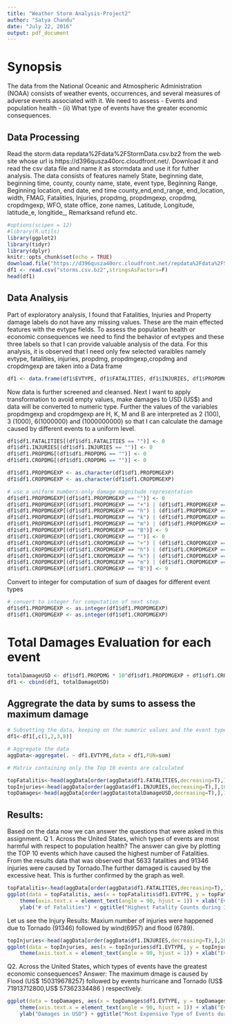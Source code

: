 ```yaml
---
title: "Weather Storm Analysis-Project2"
author: "Satya Chandu"
date: "July 22, 2016"
output: pdf_document
---
```

# Synopsis
The data from the National Oceanic and Atmospheric Administration (NOAA) consists of weather events, occurrences, and several measures of adverse events associated with it. 
We need to assess - Events and population health -
(ii) What type of events  have the greater economic consequences.

## Data Processing

Read the storm data repdata%2Fdata%2FStormData.csv.bz2 from the web site whose url is https://d396qusza40orc.cloudfront.net/. Download it and read the csv data file and name it as stormdata and use it for futher analysis. The data consists of features namely State, beginning date, beginning time, county, county name, state, event type, Beginning Range, Beginning location, end date, end time county_end,end_range, end_location, width, FMAG, Fatalities, Injuries, propdmg, propdmgexp, cropdmg, cropdmgexp, WFO, state office, zone names, Latitude, Longitude, latitude_e, longitide_, Remarksand  refund etc. 


```r
#options(scipen = 12)
#library(R.utils)
library(ggplot2)
library(tidyr)
library(dplyr)
knitr::opts_chunk$set(echo = TRUE)
download.file("https://d396qusza40orc.cloudfront.net/repdata%2Fdata%2FStormData.csv.bz2","storms.csv.bz2")
df1 <- read.csv("storms.csv.bz2",stringsAsFactors=F)
head(df1)

```
## Data Analysis
Part of exploratory analysis, I found that Fatalities, Injuries and Property damage labels do not have any missing values. These are the main effected features with the evtype fields. To assess the population health or economic consequences  we need to find the behavior of evtypes and these three labels so that I can provide valuable analysis of the data. For this analysis, it is observed that I need only few selected varaibles namely evtype, fatalities, injuries, propdmg, propdmgexp,cropdmg and cropdmgexp are taken  into a Data frame

```r
df1 <- data.frame(df1$EVTYPE, df1$FATALITIES, df1$INJURIES, df1$PROPDMG, df1$PROPDMGEXP, df1$CROPDMG, df1$CROPDMGEXP)
```
Now data is further screened and cleansed. Next I want to apply transformation to avoid empty values, make damages to USD (US$) and data will be converted to numeric type. Further the values of the  variables propdmgexp and cropdmgexp are H, K, M  and B are interpreted as 2 (100), 3 (1000), 6(1000000) and (1000000000) so that I can calculate the damage caused by different events to a uniform level.

```r
df1$df1.FATALITIES[(df1$df1.FATALITIES == "")] <- 0
df1$df1.INJURIES[(df1$df1.INJURIES == "")] <- 0
df1$df1.PROPDMG[(df1$df1.PROPDMG == "")] <- 0
df1$df1.CROPDMG[(df1$df1.CROPDMG == "")] <- 0

df1$df1.PROPDMGEXP <- as.character(df1$df1.PROPDMGEXP)
df1$df1.CROPDMGEXP <- as.character(df1$df1.CROPDMGEXP)

# use a uniform numbers-only damage magnitude representation
df1$df1.PROPDMGEXP[(df1$df1.PROPDMGEXP == "")] <- 0
df1$df1.PROPDMGEXP[(df1$df1.PROPDMGEXP == "+") | (df1$df1.PROPDMGEXP == "-") | (df1$df1.PROPDMGEXP == "?")] <- 1
df1$df1.PROPDMGEXP[(df1$df1.PROPDMGEXP == "h") | (df1$df1.PROPDMGEXP == "H")] <- 2
df1$df1.PROPDMGEXP[(df1$df1.PROPDMGEXP == "k") | (df1$df1.PROPDMGEXP == "K")] <- 3
df1$df1.PROPDMGEXP[(df1$df1.PROPDMGEXP == "m") | (df1$df1.PROPDMGEXP == "M")] <- 6
df1$df1.PROPDMGEXP[(df1$df1.PROPDMGEXP == "B")] <- 9
df1$df1.CROPDMGEXP[(df1$df1.CROPDMGEXP == "")] <- 0
df1$df1.CROPDMGEXP[(df1$df1.CROPDMGEXP == "+") | (df1$df1.CROPDMGEXP == "-") | (df1$df1.CROPDMGEXP == "?")] <- 1
df1$df1.CROPDMGEXP[(df1$df1.CROPDMGEXP == "h") | (df1$df1.CROPDMGEXP == "H")] <- 2
df1$df1.CROPDMGEXP[(df1$df1.CROPDMGEXP == "k") | (df1$df1.CROPDMGEXP == "K")] <- 3
df1$df1.CROPDMGEXP[(df1$df1.CROPDMGEXP == "m") | (df1$df1.CROPDMGEXP == "M")] <- 6
df1$df1.CROPDMGEXP[(df1$df1.CROPDMGEXP == "B")] <- 9

```

Convert to integer for computation of sum of daages for different event types
```r
# convert to integer for computation of next step.
df1$df1.PROPDMGEXP <- as.integer(df1$df1.PROPDMGEXP)
df1$df1.CROPDMGEXP <- as.integer(df1$df1.CROPDMGEXP)
```
# Total Damages Evaluation for each event
```r
totalDamageUSD <- df1$df1.PROPDMG * 10^df1$df1.PROPDMGEXP + df1$df1.CROPDMG * 10^df1$df1.CROPDMGEXP
df1 <- cbind(df1, totalDamageUSD)

```
## Aggregrate the data by sums to assess the maximum damage
```r
# Subsetting the data, keeping on the numeric values and the event type column
df1<-df1[,c(1,2,3,8)]

# Aggregate the data
aggData<-aggregate(. ~ df1.EVTYPE,data = df1,FUN=sum)

# Matrix containing only the Top 10 events are calculated

topFatalitis<-head(aggData[order(aggData$df1.FATALITIES,decreasing=T),],10)
topInjuries<-head(aggData[order(aggData$df1.INJURIES,decreasing=T),],10)
topDamages<-head(aggData[order(aggData$totalDamageUSD,decreasing=T),],10)

```
## Results:
Based on the data now we can answer the questions that were asked in this assignment.
Q 1.	Across the United States, which types of events are most harmful with respect to population health?
The answer can give by plotting the TOP 10 events which have caused the highest number of Fatalities. From the results data that was observed that 5633 fatalities and 91346 injuries were caused by Tornado.The further damaged is caused by the excessive heat. This is further confirmed by the graph as well.

```r
topFatalitis<-head(aggData[order(aggData$df1.FATALITIES,decreasing=T),],10)
ggplot(data = topFatalitis, aes(x = topFatalitis$df1.EVTYPE, y = topFatalitis$df1.FATALITIES)) + geom_bar(stat = "identity") + 
    theme(axis.text.x = element_text(angle = 90, hjust = 1)) + xlab("Event Type") + 
    ylab("# of Fatalities") + ggtitle("Highest Fatality Counts during 1950-2011")
```
Let us see the Injury Results:
Maxium number of injuries were happened due to Tornado (91346) followed by wind(6957) and flood (6789).

```r
topInjuries<-head(aggData[order(aggData$df1.INJURIES,decreasing=T),],10)
ggplot(data = topInjuries, aes(x = topInjuries$df1.EVTYPE, y = topInjuries$df1.INJURIES,col='red')) + geom_bar(stat = "identity") + 
    theme(axis.text.x = element_text(angle = 90, hjust = 1)) + xlab("Event Type") +  ylab("# of Injuries") + ggtitle("Highest Injuries Counts during 1950-2011")

```
Q2. Across the United States, which types of events have the greatest economic consequences?
Answer: The maximum dmage is caused by Flood (US$ 150319678257) followed by events hurricane and Tornado (US$ 71913712800,US$ 57362334486 ) respectively.


```r
ggplot(data = topDamages, aes(x = topDamages$df1.EVTYPE, y = topDamages$totalDamageUSD,col='red')) + geom_bar(stat = "identity") + 
    theme(axis.text.x = element_text(angle = 90, hjust = 1)) + xlab("Event Type") + 
    ylab("Damages in USD") + ggtitle("Most Expensive Type of Events during 1950-2011")

```